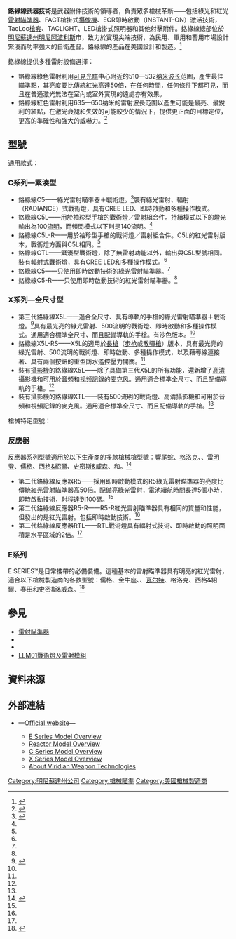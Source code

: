{{Infobox company
| name             = 鉻綠線武器技術
| company_logo     = 
| type             = 
| foundation       = 
| location_city    = [[明尼蘇達州|明尼蘇達州]][[明尼阿波利斯|明尼阿波利斯]]市<ref name="company"/>
| location_country = [[美国|美国]]
| key_people       = 
| industry         = [[激光|激光]]／[[國防工業|國防]] <ref name="company"/>
| products         = [[雷射瞄準器|雷射瞄準器]] <ref name="company"/>
| services         = 
| revenue          = 
| operating_income = 
| net_income       = 
| num_employees    = 
| parent           = 雷射瞄準系統公司 <ref name="company"/>
| divisions        = 
| subsid           = 
| slogan           = 
| homepage         = https://viridianweapontech.com
| footnotes        = 
| intl             = <!--Enter ''yes'' to change labels to international instead of US terminology-->
}}

'''鉻綠線武器技術'''是武器附件技術的領導者，負責眾多槍械革新——包括綠光和紅光[[雷射瞄準器|雷射瞄準器]]、FACT槍掛式[[攝像機|攝像機]]、ECR即時啟動（INSTANT-ON）激活技術，TacLoc[[槍套|槍套]]、TACLIGHT、LED槍掛式照明器和其他射擊附件。鉻綠線總部位於[[明尼蘇達州|明尼蘇達州]][[明尼阿波利斯|明尼阿波利斯]]市，致力於實現尖端技術，為民用、軍用和警用市場設計緊湊而功率強大的自衛產品。鉻綠線的產品在美國設計和製造。<ref name="company">{{cite web |url=https://viridianweapontech.com/company |title=About Viridian Weapon Technologies |year=2016 |publisher=Viridian Weapon Technologies |accessdate=October 15, 2018}}</ref>

鉻綠線提供多種雷射設備選擇：
* 鉻綠線綠色雷射利用[[可见光|可見]][[光學頻譜|光譜]]中心附近的510—532[[纳米|纳米]][[波长|波长]]范圍，產生最佳瞄準點，其亮度要比傳統紅光高達50倍，在任何時間，任何條件下都可見，而且在普通激光無法在室內或室外實現的遠處亦有效果。<br />
* 鉻綠線紅色雷射利用635—650纳米的雷射波長范圍以產生可能是最亮、最銳利的紅點，在激光衰褪和失效的可能較少的情況下，提供更正面的目標定位，更高的準確性和強大的威嚇力。<ref name="technology">{{cite web |url=https://viridianweapontech.com/lasers-and-lights-learn-more |title=Viridian Weapon Technologies - Technology |year=2018 |publisher=Viridian Weapon Technologies |accessdate=October 15, 2018}}</ref>

== 型號 ==
通用款式：
=== C系列—緊湊型 ===
* 鉻綠線C5——綠光雷射瞄準器＋戰術燈。<ref name="c-series">{{cite web |url=https://viridianweapontech.com/c-series-learn-more |title=C Series Additional Information |year=2018 |publisher=Viridian Weapon Technologies |accessdate=October 15, 2018}}</ref>裝有綠光雷射、輻射（RADIANCE）式戰術燈，具有CREE LED、即時啟動和多種操作模式。
* 鉻綠線C5L——用於袖珍型手槍的戰術燈／雷射組合件。持續模式以下的燈光輸出為100[[流明|流明]]，而頻閃模式以下則是140流明。<ref name="c-series" />
* 鉻綠線C5L-R——用於袖珍型手槍的戰術燈／雷射組合件。C5L的紅光雷射版本，戰術燈方面與C5L相同。<ref name="c-series" />
* 鉻綠線CTL——緊湊型戰術燈，除了無雷射功能以外，輸出與C5L型號相同。裝有輻射式戰術燈，具有CREE LED和多種操作模式。<ref name="c-series" />
* 鉻綠線C5——只使用即時啟動技術的綠光雷射瞄準器。<ref name="c-series" />
* 鉻綠線C5-R——只使用即時啟動技術的紅光雷射瞄準器。<ref name="c-series" />

=== X系列—全尺寸型 ===
* 第三代鉻綠線X5L——適合全尺寸、具有導軌的手槍的綠光雷射瞄準器＋戰術燈。<ref name="x-series">{{cite web |url=https://viridianweapontech.com/x-series-gen3-learn-more |title=X Series Additional Information |year=2018 |publisher=Viridian Weapon Technologies |accessdate=October 15, 2018}}</ref>具有最光亮的綠光雷射、500流明的戰術燈、即時啟動和多種操作模式。通用適合標準全尺寸、而且配備導軌的手槍。有沙色版本。<ref name="x-series" />
* 鉻綠線X5L-RS——X5L的適用於[[長管槍械|長槍]]（[[步枪|步枪]]或[[散彈槍|散彈槍]]）版本，具有最光亮的綠光雷射、500流明的戰術燈、即時啟動、多種操作模式，以及藉導線連接著、具有兩個按鈕的重型防水遙控壓力開關。<ref name="x-series" />
* 裝有[[攝影機|攝影機]]的鉻綠線X5L——除了具備第三代X5L的所有功能，還新增了[[高清|高清]]攝影機和可用於[[声音|音頻]]和[[视频|视频]]記錄的[[麦克风|麦克风]]。通用適合標準全尺寸、而且配備導軌的手槍。<ref name="x-series" />
* 裝有攝影機的鉻綠線XTL——裝有500流明的戰術燈、高清攝影機和可用於音頻和視頻記錄的麥克風。通用適合標準全尺寸、而且配備導軌的手槍。<ref name="x-series" />

槍械特定型號：
=== 反應器 ===
反應器系列型號適用於以下生產商的多款槍械槍型號：響尾蛇、[[格洛克|格洛克]]、{{Link-en|卡爾武器公司|Kahr Arms|卡爾}}、[[雷明登武器公司|雷明登]]、[[斯特姆–儒格|儒格]]、[[西格&紹爾|西格&紹爾]]、[[史密斯&威森|史密斯&威森]]、{{Link-en|春田公司|Springfield Armory, Inc.|春田}}和{{Link-en|金牛座公司|Taurus (manufacturer)|金牛座}}。<ref name="reactor">{{cite web |url=https://viridianweapontech.com/reactor-learn-more |title=Reactor Additional Information |year=2018 |publisher=Viridian Weapon Technologies |accessdate=October 15, 2018}}</ref>
* 第二代鉻綠線反應器R5——採用即時啟動模式的R5綠光雷射瞄準器的亮度比傳統紅光雷射瞄準器高50倍。配備亮綠光雷射，電池續航時間長達5個小時，即時啟動技術，射程達到100碼。<ref name="reactor" />
* 第二代鉻綠線反應器R5-R——R5-R紅光雷射瞄準器具有相同的質量和性能，但發出的是紅光雷射。包括即時啟動技術。<ref name="reactor" />
* 第二代鉻綠線反應器RTL——RTL戰術燈具有輻射式技術、即時啟動的照明面積是水平區域的2倍。<ref name="reactor" />

=== E系列 ===
E SERIES™是日常攜帶的必備裝備。這種基本的雷射瞄準器具有明亮的紅光雷射，適合以下槍械製造商的各款型號：儒格、金牛座、{{Link-en|伯莎|Bersa}}、[[卡尔·瓦尔特运动枪|瓦尔特]]、格洛克、西格&紹爾、春田和史密斯&威森。<ref name="e-series">{{cite web |url=https://viridianweapontech.com/e-series-learn-more |title=E Series Additional Information |year=2018 |publisher=Viridian Weapon Technologies |accessdate=October 15, 2018}}</ref>

== 參見 ==
* [[雷射瞄準器|雷射瞄準器]]
* {{Link-en|緋紅軌跡|Crimson Trace}}
* {{Link-en|洞察技術|Insight Technology}}
* [[LLM01戰術燈及雷射模組|LLM01戰術燈及雷射模組]]
<!-- == 註釋 ==
{{Reflist|group=note}} -->
== 資料來源 ==
<div class="references-small">
<references />
</div>
<!-- == 參考文獻 == -->
== 外部連結 ==
* {{en icon}}—[http://www.viridiangreenlaser.com Official website]—
** [https://viridianweapontech.com/e-series-learn-more E Series Model Overview]
** [https://viridianweapontech.com/reactor-learn-more Reactor Model Overview]
** [https://viridianweapontech.com/c-series-learn-more C Series Model Overview]
** [https://viridianweapontech.com/x-series-gen3-learn-more X Series Model Overview]
** [https://viridianweapontech.com/company About Viridian Weapon Technologies]

[[Category:明尼蘇達州公司|Category:明尼蘇達州公司]]
[[Category:槍械瞄準|Category:槍械瞄準]]
[[Category:美國槍械製造商|Category:美國槍械製造商]]